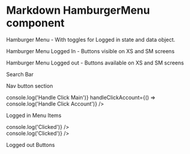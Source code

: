 
<Meta
  title="Newskit/HamburgerMenu"
  component={HamburgerMenu}
/>

# Markdown HamburgerMenu component

Hamburger Menu - With toggles for Logged in state and data object.

<Canvas>
  <Story name="HamburgerMenu">
    <HamburgerMenu data={object('data', data)} loggedIn={boolean('Is logged in', false)} />
  </Story>
</Canvas>

Hamburger Menu Logged In - Buttons visible on XS and SM screens

<Canvas>
  <Story name="HamburgerMenu Logged in">
    <HamburgerMenu data={data} loggedIn={true} />
  </Story>
</Canvas>

Hamburger Menu Logged out -  Buttons available on XS and SM screens

<Canvas>
  <Story name="HamburgerMenu Logged out">
      <HamburgerMenu data={data} loggedIn={false} />
  </Story>
</Canvas>

Search Bar

<Canvas>
  <Story name="Search Bar">
    <ThemeProvider theme={TimesWebLightTheme}>
      <SearchBar />
    </ThemeProvider>
  </Story>
</Canvas>

Nav button section 

<Canvas>
   <Story name="Nav Button Section">
    <ThemeProvider theme={TimesWebLightTheme}>
      <NavButtonSection loggedIn={boolean('Is logged in', false)} handleClickMain={() => console.log('Handle Click Main')} handleClickAccount={() => console.log('Handle Click Account')} />
    </ThemeProvider>
  </Story>
</Canvas>

Logged in Menu Items

<Canvas>
  <Story name="Logged In menu items">
    <div style={{ padding: '12px', backgroundColor: 'red'}}>
    <ThemeProvider theme={TimesWebLightTheme}>
      <LoggedInMenuItem selected={"Active"} title="Active" handleClick={() => console.log('Clicked')} />
        <div style={{ height: '8px'}}></div>
      <LoggedInMenuItem title="Inactive" handleClick={() => console.log('Clicked')} />
    </ThemeProvider>
    </div>
  </Story>
</Canvas>

Logged out Buttons

<Canvas>
  <Story name="Logged Out Buttons">
    <ThemeProvider theme={TimesWebLightTheme}>
      <LoggedOutNavButton title="Primary" preset="buttonSolidPrimary" />
        <div style={{ height: '8px'}}></div>
      <LoggedOutNavButton title="Secondary" preset="buttonSolidSecondary" />
    </ThemeProvider>
  </Story>
</Canvas>

